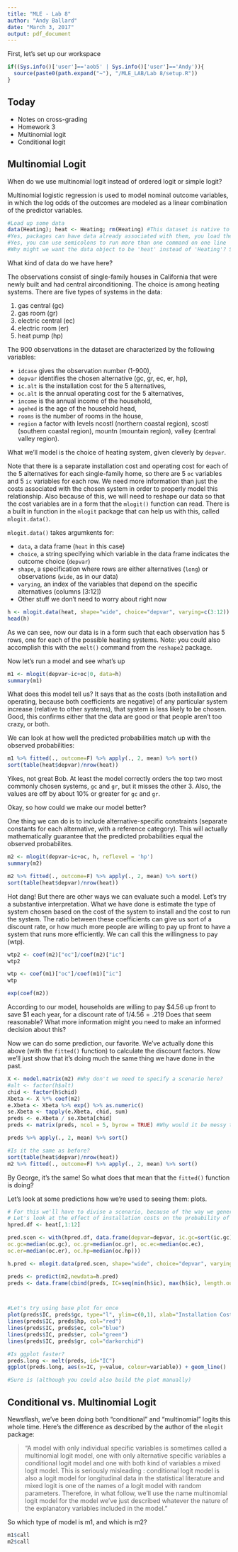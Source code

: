 ```yaml
---
title: "MLE - Lab 8"
author: "Andy Ballard"
date: "March 3, 2017"
output: pdf_document
---
```


First, let's set up our workspace
```r
if((Sys.info()['user']=='aob5' | Sys.info()['user']=='Andy')){
  source(paste0(path.expand("~"), "/MLE_LAB/Lab 8/setup.R"))
}
```

## Today

* Notes on cross-grading
* Homework 3
* Multinomial logit
* Conditional logit


## Multinomial Logit

When do we use multinomial logit instead of ordered logit or simple logit?

Multinomial logistic regression is used to model nominal outcome variables, in which the log odds of the outcomes are modeled as a linear combination of the predictor variables.

```r
#Load up some data
data(Heating); heat <- Heating; rm(Heating) #This dataset is native to the 'mlogit' package
#Yes, packages can have data already associated with them, you load these with the data() command
#Yes, you can use semicolons to run more than one command on one line
#Why might we want the data object to be 'heat' instead of 'Heating'? Shorter, no caps

```


What kind of data do we have here?


The observations consist of single-family houses in California that were newly built and had central airconditioning. The choice is among heating systems. There are five types of systems in the data:

1. gas central (gc)
2. gas room (gr)
3. electric central (ec)
4. electric room (er)
5. heat pump (hp)

The 900 observations in the dataset are characterized by the following variables:

* `idcase` gives the observation number (1-900),
* `depvar` identifies the chosen alternative (gc, gr, ec, er, hp),
* `ic.alt` is the installation cost for the 5 alternatives,
* `oc.alt` is the annual operating cost for the 5 alternatives,
* `income` is the annual income of the household,
* `agehed` is the age of the household head,
* `rooms` is the number of rooms in the house,
* `region` a factor with levels ncostl (northern coastal region), scostl (southern coastal
region), mountn (mountain region), valley (central valley region).

What we'll model is the choice of heating system, given cleverly by `depvar`. 

Note that there is a separate installation cost and operating cost for each of the 5 alternatives for each single-family home, so there are 5 `oc` variables and 5 `ic` variables for each row. We need more information than just the costs associated with the chosen system in order to properly model this relationship. Also because of this, we will need to reshape our data so that the cost variables are in a form that the `mlogit()` function can read. There is a built in function in the `mlogit` package that can help us with this, called `mlogit.data()`. 

`mlogit.data()` takes argumkents for:

* `data`, a data frame (`heat` in this case)
* `choice`, a string specifying which variable in the data frame indicates the outcome choice (`depvar`)
* `shape`, a specification where rows are either alternatives (`long`) or observations (`wide`, as in our data)
* `varying`, an index of the variables that depend on the specific alternatives (columns [3:12])
* Other stuff we don't need to worry about right now

```r
h <- mlogit.data(heat, shape="wide", choice="depvar", varying=c(3:12))
head(h)
```
As we can see, now our data is in a form such that each observation has 5 rows, one for each of the possible heating systems. Note: you could also accomplish this with the `melt()` command from the `reshape2` package.

Now let's run a model and see what's up

```r
m1 <- mlogit(depvar~ic+oc|0, data=h)
summary(m1)

```
What does this model tell us? It says that as the costs (both installation and operating, because both coefficients are negative) of any particular system increase (relative to other systems), that system is less likely to be chosen. Good, this confirms either that the data are good or that people aren't too crazy, or both.

We can look at how well the predicted probabilities match up with the observed probabilities:

```r
m1 %>% fitted(., outcome=F) %>% apply(., 2, mean) %>% sort()
sort(table(heat$depvar)/nrow(heat))
```
Yikes, not great Bob. At least the model correctly orders the top two most commonly chosen systems, `gc` and `gr`, but it misses the other 3. Also, the values are off by about 10% or greater for `gc` and `gr`. 

Okay, so how could we make our model better?

One thing we can do is to include alternative-specific constraints (separate constants for each alternative, with a reference category). This will actually mathematically guarantee that the predicted probabilities equal the observed probabilites.

```r
m2 <- mlogit(depvar~ic+oc, h, reflevel = 'hp')
summary(m2)

m2 %>% fitted(., outcome=F) %>% apply(., 2, mean) %>% sort()
sort(table(heat$depvar)/nrow(heat))
```

Hot dang! But there are other ways we can evaluate such a model. Let's try a substantive interpretation. What we have done is estimate the type of system chosen based on the cost of the system to install and the cost to run the system. The ratio between these coefficients can give us sort of a discount rate, or how much more people are willing to pay up front to have a system that runs more efficiently. We can call this the willingness to pay (wtp).

```r
wtp2 <- coef(m2)["oc"]/coef(m2)["ic"]
wtp2

wtp <- coef(m1)["oc"]/coef(m1)["ic"]
wtp

exp(coef(m2))
```

According to our model, households are willing to pay \$4.56 up front to save \$1 each year, for a discount rate of $1/4.56=.219$ Does that seem reasonable? What more information might you need to make an informed decision about this?


Now we can do some prediction, our favorite. We've actually done this above (with the `fitted()` function) to calculate the discount factors. Now we'll just show that it's doing much the same thing we have done in the past.

```r
X <- model.matrix(m2) #Why don't we need to specify a scenario here?
#alt <- factor(h$alt)
chid <- factor(h$chid)
Xbeta <- X %*% coef(m2)
e.Xbeta <- Xbeta %>% exp() %>% as.numeric()
se.Xbeta <- tapply(e.Xbeta, chid, sum)
preds <- e.Xbeta / se.Xbeta[chid]
preds <- matrix(preds, ncol = 5, byrow = TRUE) #Why would it be messy to use piping for this whole expression?

preds %>% apply(., 2, mean) %>% sort()

#Is it the same as before?
sort(table(heat$depvar)/nrow(heat))
m2 %>% fitted(., outcome=F) %>% apply(., 2, mean) %>% sort()
```

By George, it's the same! So what does that mean that the `fitted()` function is doing?

Let's look at some predictions how we're used to seeing them: plots.

```r
# For this we'll have to divise a scenario, because of the way we generally plot these things
# Let's look at the effect of installation costs on the probability of choosing each system
hpred.df <- heat[,1:12]

pred.scen <- with(hpred.df, data.frame(depvar=depvar, ic.gc=sort(ic.gc), ic.gr=sort(ic.gr), ic.ec=sort(ic.ec), ic.er=sort(ic.er), ic.hp=sort(ic.hp),
oc.gc=median(oc.gc), oc.gr=median(oc.gr), oc.ec=median(oc.ec), 
oc.er=median(oc.er), oc.hp=median(oc.hp)))

h.pred <- mlogit.data(pred.scen, shape="wide", choice="depvar", varying=c(2:11))

preds <- predict(m2,newdata=h.pred)
preds <- data.frame(cbind(preds, IC=seq(min(h$ic), max(h$ic), length.out=900)))



#Let's try using base plot for once
plot(preds$IC, preds$gc, type="l", ylim=c(0,1), xlab="Installation Cost", ylab="Predicted Probability")
lines(preds$IC, preds$hp, col="red")
lines(preds$IC, preds$ec, col="blue")
lines(preds$IC, preds$er, col="green")
lines(preds$IC, preds$gr, col="darkorchid")

#Is ggplot faster?
preds.long <- melt(preds, id="IC")
ggplot(preds.long, aes(x=IC, y=value, colour=variable)) + geom_line()

#Sure is (although you could also build the plot manually)

```


## Conditional vs. Multinomial Logit

Newsflash, we've been doing both "conditional" and "multinomial" logits this whole time. Here's the difference as described by the author of the `mlogit` package:

> "A model with only individual specific variables is sometimes called a multinomial logit
model, one with only alternative specific variables a conditional logit model and one with
both kind of variables a mixed logit model. This is seriously misleading : conditional logit
model is also a logit model for longitudinal data in the statistical literature and mixed
logit is one of the names of a logit model with random parameters. Therefore, in what
follow, we'll use the name multinomial logit model for the model we've just described
whatever the nature of the explanatory variables included in the model."

So which type of model is m1, and which is m2?

```r
m1$call
m2$call
```
